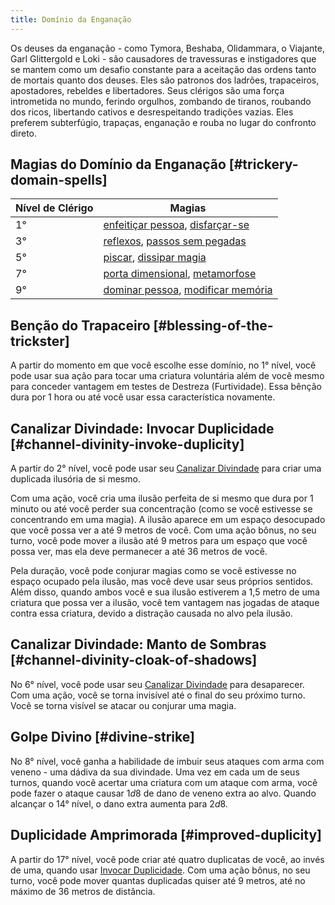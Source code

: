 ```yaml
---
title: Domínio da Enganação
---
```


Os deuses da enganação - como Tymora, Beshaba, Olidammara, o Viajante, Garl Glittergold e Loki - são causadores de travessuras e instigadores que se mantem como um desafio constante para a aceitação das ordens tanto de mortais quanto dos deuses. Eles são patronos dos ladrões, trapaceiros, apostadores, rebeldes e libertadores. Seus clérigos são uma força intrometida no mundo, ferindo orgulhos, zombando de tiranos, roubando dos ricos, libertando cativos e desrespeitando tradições vazias. Eles preferem subterfúgio, trapaças, enganação e rouba no lugar do confronto direto.

## Magias do Domínio da Enganação [#trickery-domain-spells]

| Nível de Clérigo | Magias                                                                                                                               |
| ---------------- | ------------------------------------------------------------------------------------------------------------------------------------ |
| 1°               | [enfeitiçar pessoa](_/kompendium/dnd5/spells?name=enfeitiçar+pessoa), [disfarçar-se](_/kompendium/dnd5/spells?name=disfarçar-se)     |
| 3°               | [reflexos](_/kompendium/dnd5/spells?name=reflexos), [passos sem pegadas](_/kompendium/dnd5/spells?name=passos+sem+pegadas)           |
| 5°               | [piscar](_/kompendium/dnd5/spells?name=piscar), [dissipar magia](_/kompendium/dnd5/spells?name=dissipar+magia)                       |
| 7°               | [porta dimensional](_/kompendium/dnd5/spells?name=porta+dimensional), [metamorfose](_/kompendium/dnd5/spells?name=metamorfose)       |
| 9°               | [dominar pessoa](_/kompendium/dnd5/spells?name=dominar+pessoa), [modificar memória](_/kompendium/dnd5/spells?name=modificar+memória) |

## Benção do Trapaceiro [#blessing-of-the-trickster]

A partir do momento em que você escolhe esse domínio, no 1° nível, você pode usar sua ação para tocar uma criatura voluntária além de você mesmo para conceder vantagem em testes de Destreza (Furtividade). Essa bênção dura por 1 hora ou até você usar essa característica novamente.

## Canalizar Divindade: Invocar Duplicidade [#channel-divinity-invoke-duplicity]

A partir do 2° nível, você pode usar seu [Canalizar Divindade](_/kompendium/dnd5/classes/cleric#channel-divinity) para criar uma duplicada ilusória de si mesmo.

Com uma ação, você cria uma ilusão perfeita de si mesmo que dura por 1 minuto ou até você perder sua concentração (como se você estivesse se concentrando em uma magia). A ilusão aparece em um espaço desocupado que você possa ver a até 9 metros de você. Com uma ação bônus, no seu turno, você pode mover a ilusão até 9 metros para um espaço que você possa ver, mas ela deve permanecer a até 36 metros de você.

Pela duração, você pode conjurar magias como se você estivesse no espaço ocupado pela ilusão, mas você deve usar seus próprios sentidos. Além disso, quando ambos você e sua ilusão estiverem a 1,5 metro de uma criatura que possa ver a ilusão, você tem vantagem nas jogadas de ataque contra essa criatura, devido a distração causada no alvo pela ilusão.

## Canalizar Divindade: Manto de Sombras [#channel-divinity-cloak-of-shadows]

No 6° nível, você pode usar seu [Canalizar Divindade](_/kompendium/dnd5/classes/cleric#channel-divinity) para desaparecer. Com uma ação, você se torna invisível até o final do seu próximo turno. Você se torna visível se atacar ou conjurar uma magia.

## Golpe Divino [#divine-strike]

No 8° nível, você ganha a habilidade de imbuir seus ataques com arma com veneno - uma dádiva da sua divindade. Uma vez em cada um de seus turnos, quando você acertar uma criatura com um ataque com arma, você pode fazer o ataque causar $1d8$ de dano de veneno extra ao alvo. Quando alcançar o 14° nível, o dano extra aumenta para $2d8$.

## Duplicidade Amprimorada [#improved-duplicity]

A partir do 17° nível, você pode criar até quatro duplicatas de você, ao invés de uma, quando usar [Invocar Duplicidade](#channel-divinity-invoke-duplicity). Com uma ação bônus, no seu turno, você pode mover quantas duplicadas quiser até 9 metros, até no máximo de 36 metros de distância.
